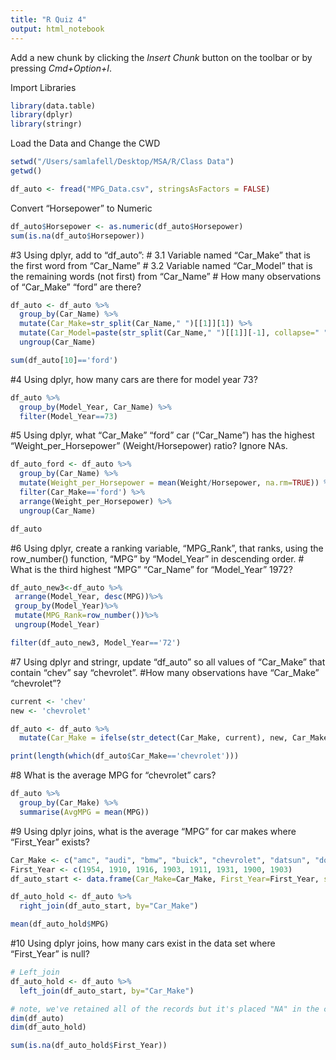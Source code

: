 ```yaml
---
title: "R Quiz 4"
output: html_notebook
---
```


Add a new chunk by clicking the *Insert Chunk* button on the toolbar or by pressing *Cmd+Option+I*.


Import Libraries
```r
library(data.table)
library(dplyr)
library(stringr)
```


Load the Data and Change the CWD
```r
setwd("/Users/samlafell/Desktop/MSA/R/Class Data")
getwd()

df_auto <- fread("MPG_Data.csv", stringsAsFactors = FALSE)
```

Convert "Horsepower" to Numeric
```r
df_auto$Horsepower <- as.numeric(df_auto$Horsepower)
sum(is.na(df_auto$Horsepower))
```

#3 Using dplyr, add to "df_auto":
  # 3.1 Variable named "Car_Make" that is the first word from "Car_Name"
  # 3.2 Variable named "Car_Model" that is the remaining words (not first) from "Car_Name"
  # How many observations of "Car_Make" "ford" are there?
```r
df_auto <- df_auto %>%
  group_by(Car_Name) %>%
  mutate(Car_Make=str_split(Car_Name," ")[[1]][1]) %>% 
  mutate(Car_Model=paste(str_split(Car_Name," ")[[1]][-1], collapse=" ")) %>%
  ungroup(Car_Name)

sum(df_auto[10]=='ford')
```

#4 Using dplyr, how many cars are there for model year 73?
```r
df_auto %>%
  group_by(Model_Year, Car_Name) %>%
  filter(Model_Year==73)
```

#5 Using dplyr, what "Car_Make" "ford" car ("Car_Name") has the highest "Weight_per_Horsepower" (Weight/Horsepower) ratio? Ignore NAs.
```r
df_auto_ford <- df_auto %>%
  group_by(Car_Name) %>%
  mutate(Weight_per_Horsepower = mean(Weight/Horsepower, na.rm=TRUE)) %>%
  filter(Car_Make=='ford') %>%
  arrange(Weight_per_Horsepower) %>%
  ungroup(Car_Name)

df_auto
```


#6 Using dplyr, create a ranking variable, "MPG_Rank", that ranks, using the row_number() function, "MPG" by "Model_Year" in descending order.
  # What is the third highest "MPG" "Car_Name" for "Model_Year" 1972?
```r
df_auto_new3<-df_auto %>%
 arrange(Model_Year, desc(MPG))%>%
 group_by(Model_Year)%>%
 mutate(MPG_Rank=row_number())%>%
 ungroup(Model_Year)

filter(df_auto_new3, Model_Year=='72')
```


#7 Using dplyr and stringr, update "df_auto" so all values of "Car_Make" that contain "chev" say "chevrolet".
  #How many observations have "Car_Make" "chevrolet"?
```r
current <- 'chev'
new <- 'chevrolet'

df_auto <- df_auto %>%
  mutate(Car_Make = ifelse(str_detect(Car_Make, current), new, Car_Make))

print(length(which(df_auto$Car_Make=='chevrolet')))
```

#8 What is the average MPG for "chevrolet" cars?
```r
df_auto %>%
  group_by(Car_Make) %>%
  summarise(AvgMPG = mean(MPG))
```


#9 Using dplyr joins, what is the average "MPG" for car makes where "First_Year" exists?
```r
Car_Make <- c("amc", "audi", "bmw", "buick", "chevrolet", "datsun", "dodge", "ford")
First_Year <- c(1954, 1910, 1916, 1903, 1911, 1931, 1900, 1903)
df_auto_start <- data.frame(Car_Make=Car_Make, First_Year=First_Year, stringsAsFactors = FALSE)

df_auto_hold <- df_auto %>%
  right_join(df_auto_start, by="Car_Make")

mean(df_auto_hold$MPG)
```

#10 Using dplyr joins, how many cars exist in the data set where "First_Year" is null?
```r
# Left_join 
df_auto_hold <- df_auto %>%
  left_join(df_auto_start, by="Car_Make")

# note, we've retained all of the records but it's placed "NA" in the column where it couldn't find a matching record
dim(df_auto) 
dim(df_auto_hold) 

sum(is.na(df_auto_hold$First_Year))
```



